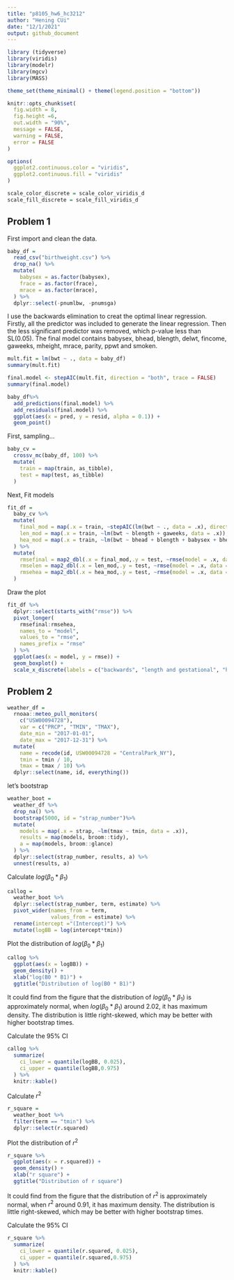 ```yaml
---
title: "p8105_hw6_hc3212"
author: "Hening CUi"
date: "12/1/2021"
output: github_document
---
```


```r
library (tidyverse)
library(viridis)
library(modelr)
library(mgcv)
library(MASS)

theme_set(theme_minimal() + theme(legend.position = "bottom"))

knitr::opts_chunk$set(
  fig.width = 8,
  fig.height =6,
  out.width = "90%",
  message = FALSE,
  warning = FALSE,
  error = FALSE
)

options(
  ggplot2.continuous.color = "viridis",
  ggplot2.continuous.fill = "viridis"
)

scale_color_discrete = scale_color_viridis_d
scale_fill_discrete = scale_fill_viridis_d
```

## Problem 1

First import and clean the data.

```r
baby_df = 
  read_csv("birthweight.csv") %>% 
  drop_na() %>% 
  mutate(
    babysex = as.factor(babysex),
    frace = as.factor(frace),
    mrace = as.factor(mrace),
  ) %>% 
  dplyr::select(-pnumlbw, -pnumsga)
```

I use the backwards elimination to creat the optimal linear regression. Firstly, all the predictor was included to generate the linear regression. Then the less significant predictor was removed, which p-value less than SL(0.05). The final model contains babysex, bhead, blength, delwt, fincome, gaweeks, mheight, mrace, parity, ppwt and smoken.

```r
mult.fit = lm(bwt ~ ., data = baby_df)
summary(mult.fit)

final.model <- stepAIC(mult.fit, direction = "both", trace = FALSE) 
summary(final.model)
```


```r
baby_df%>% 
  add_predictions(final.model) %>% 
  add_residuals(final.model) %>% 
  ggplot(aes(x = pred, y = resid, alpha = 0.1)) +
  geom_point()
```

First, sampling...

```r
baby_cv =
  crossv_mc(baby_df, 100) %>% 
  mutate(
    train = map(train, as_tibble),
    test = map(test, as_tibble)
  )
```

Next, Fit models

```r
fit_df =
  baby_cv %>% 
  mutate(
    final_mod = map(.x = train, ~stepAIC(lm(bwt ~ ., data = .x), direction = "both", trace = FALSE)),
    len_mod = map(.x = train, ~lm(bwt ~ blength + gaweeks, data = .x)),
    hea_mod = map(.x = train, ~lm(bwt ~ bhead + blength + babysex + bhead * blength + bhead * babysex + blength * babysex + bhead * blength * babysex, data = .x))
  ) %>% 
  mutate(
    rmsefinal = map2_dbl(.x = final_mod,.y = test, ~rmse(model = .x, data = .y)),
    rmselen = map2_dbl(.x = len_mod,.y = test, ~rmse(model = .x, data = .y)),
    rmsehea = map2_dbl(.x = hea_mod,.y = test, ~rmse(model = .x, data = .y))
  )

```

Draw the plot

```r
fit_df %>% 
  dplyr::select(starts_with("rmse")) %>% 
  pivot_longer(
    rmsefinal:rmsehea,
    names_to = "model",
    values_to = "rmse", 
    names_prefix = "rmse"
  ) %>% 
  ggplot(aes(x = model, y = rmse)) +
  geom_boxplot() +
  scale_x_discrete(labels = c("backwards", "length and gestational", "head, length, and sex"))
```

## Problem 2

```r
weather_df = 
  rnoaa::meteo_pull_monitors(
    c("USW00094728"),
    var = c("PRCP", "TMIN", "TMAX"), 
    date_min = "2017-01-01",
    date_max = "2017-12-31") %>%
  mutate(
    name = recode(id, USW00094728 = "CentralPark_NY"),
    tmin = tmin / 10,
    tmax = tmax / 10) %>%
  dplyr::select(name, id, everything())
```

let's bootstrap

```r
weather_boot =
  weather_df %>% 
  drop_na() %>% 
  bootstrap(5000, id = "strap_number")%>% 
  mutate(
    models = map(.x = strap, ~lm(tmax ~ tmin, data = .x)),
    results = map(models, broom::tidy),
    a = map(models, broom::glance)
  ) %>% 
  dplyr::select(strap_number, results, a) %>% 
  unnest(results, a)
```

Calculate $log(\beta_{0} * \beta_{1})$

```r
callog =
  weather_boot %>% 
  dplyr::select(strap_number, term, estimate) %>% 
  pivot_wider(names_from = term,
              values_from = estimate) %>% 
  rename(intercept ="(Intercept)") %>% 
  mutate(logBB = log(intercept*tmin))
```

Plot the distribution of $log(\beta_{0} * \beta_{1})$

```r
callog %>% 
  ggplot(aes(x = logBB)) +
  geom_density() + 
  xlab("log(B0 * B1)") +
  ggtitle("Distribution of log(B0 * B1)")
```

It could find from the figure that the distribution of $log(\beta_{0} * \beta_{1})$ is approximately normal, when $log(\beta_{0} * \beta_{1})$ around 2.02, it has maximum density. The distribution is little right-skewed, which may be better with higher bootstrap times.


Calculate the 95% CI

```r
callog %>% 
  summarize(
    ci_lower = quantile(logBB, 0.025),
    ci_upper = quantile(logBB,0.975)
  ) %>% 
  knitr::kable()
```

Calculate $r^2$

```r
r_square =
  weather_boot %>% 
  filter(term == "tmin") %>% 
  dplyr::select(r.squared) 
```

Plot the distribution of  $r^2$

```r
r_square %>% 
  ggplot(aes(x = r.squared)) +
  geom_density() + 
  xlab("r square") +
  ggtitle("Distribution of r square")
```

It could find from the figure that the distribution of  $r^2$ is approximately normal, when  $r^2$ around 0.91, it has maximum density. The distribution is little right-skewed, which may be better with higher bootstrap times.


Calculate the 95% CI

```r
r_square %>% 
  summarize(
    ci_lower = quantile(r.squared, 0.025),
    ci_upper = quantile(r.squared,0.975)
  ) %>% 
  knitr::kable()
```
 
 
 

